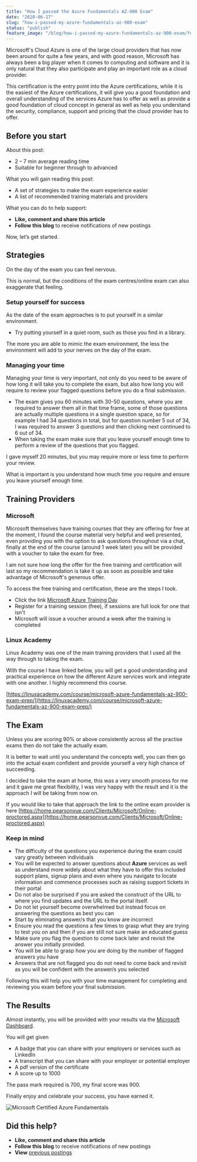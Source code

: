 ```yaml
---
title: "How I passed the Azure Fundamentals AZ-900 Exam"
date: "2020-06-17"
slug: "how-i-passed-my-azure-fundamentals-az-900-exam"
status: "publish"
feature_image: "/blog/how-i-passed-my-azure-fundamentals-az-900-exam/feature-image.png"
---
```


Microsoft's Cloud Azure is one of the large cloud providers that has now been around for quite a few years, and with good reason, Microsoft has always been a big player when it comes to computing and software and it is only natural that they also participate and play an important role as a cloud provider.

This certification is the entry point into the Azure certifications, while it is the easiest of the Azure certifications, it will give you a good foundation and overall understanding of the services Azure has to offer as well as provide a good foundation of cloud concept in general as well as help you understand the security, compliance, support and pricing that the cloud provider has to offer.

## Before you start

About this post:

*   2 – 7 min average reading time
*   Suitable for beginner through to advanced

What you will gain reading this post:

*   A set of strategies to make the exam experience easier
*   A list of recommended training materials and providers

What you can do to help support:

*   **Like, comment and share this article**
*   **Follow this blog** to receive notifications of new postings

Now, let’s get started.

## Strategies

On the day of the exam you can feel nervous.

This is normal, but the conditions of the exam centres/online exam can also exaggerate that feeling.   

### Setup yourself for success

As the date of the exam approaches is to put yourself in a similar environment. 

*   Try putting yourself in a quiet room, such as those you find in a library. 

The more you are able to mimic the exam environment, the less the environment will add to your nerves on the day of the exam.

### Managing your time

Managing your time is very important, not only do you need to be aware of how long it will take you to complete the exam, but also how long you will require to review your flagged questions before you do a final submission. 

*   The exam gives you 60 minutes with 30-50 questions, where you are required to answer them all in that time frame, some of those questions are actually multiple questions in a single question space, so for example I had 34 questions in total, but for question number 5 out of 34, I was required to answer 3 questions and then clicking next continued to 6 out of 34.
*   When taking the exam make sure that you leave yourself enough time to perform a review of the questions that you flagged.  

I gave myself 20 minutes, but you may require more or less time to perform your review.

What is important is you understand how much time you require and ensure you leave yourself enough time.

## Training Providers

### Microsoft

Microsoft themselves have training courses that they are offering for free at the moment, I found the course material very helpful and well presented, even providing you with the option to ask questions throughout via a chat, finally at the end of the course (around 1 week later) you will be provided with a voucher to take the exam for free.

I am not sure how long the offer for the free training and certification will last so my recommendation is take it up as soon as possible and take advantage of Microsoft's generous offer.

To access the free training and certification, these are the steps I took.

*   Click the link [Microsoft Azure Training Day](https://azure.microsoft.com/en-ca/community/events/?query=Microsoft+Azure+Training+Day%3A+Fundamentals)
*   Register for a training session (free), if sessions are full look for one that isn't
*   Microsoft will issue a voucher around a week after the training is completed

### Linux Academy

Linux Academy was one of the main training providers that I used all the way through to taking the exam. 

With the course I have linked below, you will get a good understanding and practical experience on how the different Azure services work and integrate with one another. I highly recommend this course. 

[https://linuxacademy.com/course/microsoft-azure-fundamentals-az-900-exam-prep/](https://linuxacademy.com/course/microsoft-azure-fundamentals-az-900-exam-prep/)

## The Exam

Unless you are scoring 90% or above consistently across all the practise exams then do not take the actually exam.

It is better to wait until you understand the concepts well, you can then go into the actual exam confident and provide yourself a very high chance of succeeding.  

I decided to take the exam at home, this was a very smooth process for me and it gave me great flexibility, I was very happy with the result and it is the approach I will be taking from now on.

If you would like to take that approach the link to the online exam provider is here [https://home.pearsonvue.com/Clients/Microsoft/Online-proctored.aspx](https://home.pearsonvue.com/Clients/Microsoft/Online-proctored.aspx)

### Keep in mind

*   The difficulty of the questions you experience during the exam could vary greatly between individuals
*   You will be expected to answer questions about **Azure** services as well as understand more widely about what they have to offer this included support plans, signup plans and even where you navigate to locate information and commence processes such as raising support tickets in their portal
*   Do not also be surprised if you are asked the construct of the URL to where you find updates and the URL to the portal itself.
*   Do not let yourself become overwhelmed but instead focus on answering the questions as best you can
*   Start by eliminating answer/s that you know are incorrect
*   Ensure you read the questions a few times to grasp what they are trying to test you on and then if you are still not sure make an educated guess
*   Make sure you flag the question to come back later and revisit the answer you initially provided.
*   You will be able to grasp how you are doing by the number of flagged answers you have
*   Answers that are not flagged you do not need to come back and revisit as you will be confident with the answer/s you selected

Following this will help you with your time management for completing and reviewing you exam before your final submission.

## The Results

Almost instantly, you will be provided with your results via the [Microsoft Dashboard](https://www.microsoft.com/en-us/learning/dashboard.aspx).

You will get given

*   A badge that you can share with your employers or services such as LinkedIn
*   A transcript that you can share with your employer or potential employer
*   A pdf version of the certificate
*   A score up to 1000 

The pass mark required is 700, my final score was 900.

Finally enjoy and celebrate your success, you have earned it.

![Microsoft Certified Azure Fundamentals ](/blog/how-i-passed-my-azure-fundamentals-az-900-exam/inline-1.png)

## Did this help?

*   **Like, comment and share this article**
*   **Follow this blog** to receive notifications of new postings
*   **View** [previous postings](https://robertleggett.blog/)
